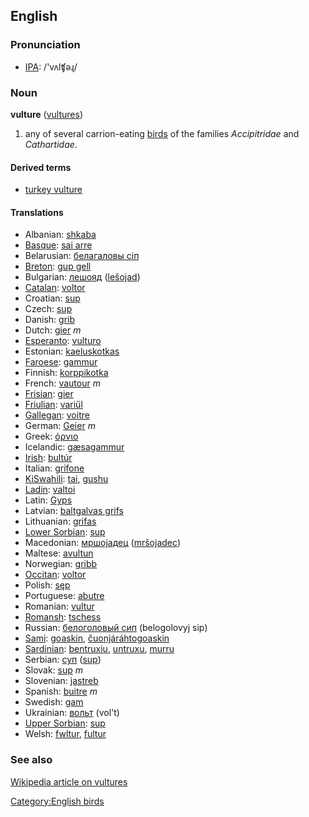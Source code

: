 ==English==
=== Pronunciation ===
*[[w:IPA|IPA]]: /'vʌlʧəɻ/

=== Noun ===
'''vulture''' ([[vultures]])

# any of several carrion-eating [[bird]]s of the families ''Accipitridae'' and ''Cathartidae''.

====Derived terms====
*[[turkey vulture]]

==== Translations ====
*Albanian: [[shkaba]]
*[[Basque]]: [[sai arre]]
*Belarusian: [[белагаловы сіп]]
*[[Breton]]: [[gup gell]]
*Bulgarian: [[лешояд]] ([[lešojad]])
*[[Catalan]]: [[voltor]]
*Croatian: [[sup]]
*Czech: [[sup]]
*Danish: [[grib]]
*Dutch: [[gier]] ''m''
*[[Esperanto]]: [[vulturo]]
*Estonian: [[kaeluskotkas]]
*[[Faroese]]: [[gammur]]
*Finnish: [[korppikotka]]
*French: [[vautour]] ''m''
*[[Frisian]]: [[gier]]
*[[Friulian]]: [[variűl]]
*[[Gallegan]]: [[voitre]]
*German: [[Geier]] ''m''
*Greek: [[όρνιο]]
*Icelandic: [[gæsagammur]]
*[[Irish]]: [[bultúr]]
*Italian: [[grifone]]
*[[KiSwahili]]: [[tai]], [[gushu]]
*[[Ladin]]: [[valtoi]]
*Latin: [[Gyps]]
*Latvian: [[baltgalvas grifs]]
*Lithuanian: [[grifas]]
*[[Lower Sorbian]]: [[sup]]
*Macedonian: [[мршоjадец]] ([[mršojadec]])
*Maltese: [[avultun]]
*Norwegian: [[gribb]]
*[[Occitan]]: [[voltor]]
*Polish: [[sęp]]
*Portuguese: [[abutre]]
*Romanian: [[vultur]]
*[[Romansh]]: [[tschess]]
*Russian: [[белоголовый сип]] (belogolovyj sip)
*[[Sami]]: [[goaskin]], [[čuonjáráhtogoaskin]]
*[[Sardinian]]: [[bentruxiu]], [[untruxu]], [[murru]]
*Serbian: [[суп]] ([[sup]])
*Slovak: [[sup#Slovak|sup]] ''m''
*Slovenian: [[jastreb]]
*Spanish: [[buitre]] ''m''
*Swedish: [[gam]]
*Ukrainian: [[вольт]] (vol't)
*[[Upper Sorbian]]: [[sup]]
*Welsh: [[fwltur]], [[fultur]]

===See also===
[[w:vulture|Wikipedia article on vultures]]

[[Category:English birds]]